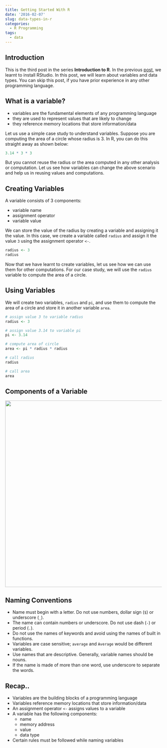 ```yaml
---
title: Getting Started With R
date: '2016-02-07'
slug: data-types-in-r
categories:
  - R Programming
tags:
  - data
---
```


## Introduction

This is the third post in the series **Introduction to R**. In the previous [post](), we learnt to install RStudio. In this post, we will learn about variables and data types. You can skip this post, if you have prior experience in any other programming language.

## What is a variable?

- variables are the fundamental elements of any programming language
- they are used to represent values that are likely to change
- they reference memory locations that store information/data

Let us use a simple case study to understand variables. Suppose you are computing the area of a circle whose radius is 3. In R, you can do this straight away as shown below:

```r
3.14 * 3 * 3
```

But you cannot reuse the radius or the area computed in any other analysis or computation. Let us see how variables can change the above scenario and help us in reusing values and computations.

## Creating Variables

A variable consists of 3 components:

- variable name
- assignment operator
- variable value

We can store the value of the radius by creating a variable and assigning it the value. In this case, we create a variable 
called `radius` and assign it the value `3` using the assignment operator `<-`. 

```r
radius <- 3
radius
```

Now that we have learnt to create variables, let us see how we can use them for other computations. For our case study, 
we will use the `radius` variable to compute the area of a circle.

## Using Variables

We will create two variables, `radius` and `pi`, and use them to compute the area of a circle and store it in another variable `area`. 

```r
# assign value 3 to variable radius
radius <- 3

# assign value 3.14 to variable pi
pi <- 3.14

# compute area of circle
area <- pi * radius * radius

# call radius
radius

# call area 
area
```

## Components of a Variable

<center>
<img src = "/post/components.png" width = "800" height = "600">
</center>

## Naming Conventions

- Name must begin with a letter. Do not use numbers, dollar sign (`$`) or underscore (`_`).
- The name can contain numbers or underscore. Do not use dash (`-`) or period (`.`).
- Do not use the names of keywords and avoid using the names of built in functions.
- Variables are case sensitive; `average` and `Average` would be different variables.
- Use names that are descriptive. Generally, variable names should be nouns.
- If the name is made of more than one word, use underscore to separate the words.

## Recap..

- Variables are the building blocks of a programming language
- Variables reference memory locations that store information/data
- An assignment operator `<-` assigns values to a variable
- A variable has the following components:
    - name
    - memory address
    - value
    - data type
- Certain rules must be followed while naming variables